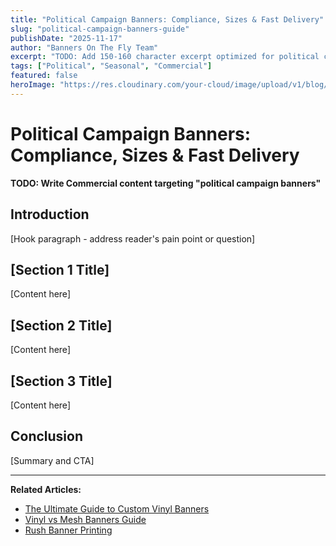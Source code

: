 ```yaml
---
title: "Political Campaign Banners: Compliance, Sizes & Fast Delivery"
slug: "political-campaign-banners-guide"
publishDate: "2025-11-17"
author: "Banners On The Fly Team"
excerpt: "TODO: Add 150-160 character excerpt optimized for political campaign banners"
tags: ["Political", "Seasonal", "Commercial"]
featured: false
heroImage: "https://res.cloudinary.com/your-cloud/image/upload/v1/blog/political-campaign-banners-guide.jpg"
---
```


# Political Campaign Banners: Compliance, Sizes & Fast Delivery

**TODO: Write Commercial content targeting "political campaign banners"**

## Introduction

[Hook paragraph - address reader's pain point or question]

## [Section 1 Title]

[Content here]

## [Section 2 Title]

[Content here]

## [Section 3 Title]

[Content here]

## Conclusion

[Summary and CTA]

---

**Related Articles:**
- [The Ultimate Guide to Custom Vinyl Banners](/blog/custom-vinyl-banners-ultimate-guide)
- [Vinyl vs Mesh Banners Guide](/blog/vinyl-vs-mesh-banners-guide)
- [Rush Banner Printing](/blog/24-hour-rush-banner-printing)
